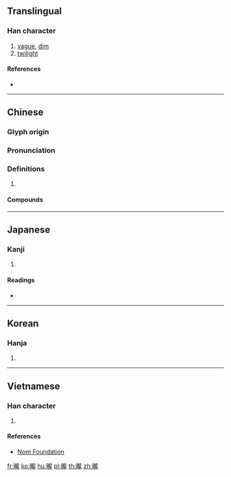 {{character info/new}}
{{also|昽}}
==Translingual==

===Han character===
{{Han char|rn=72|rad=日|as=16|sn=20|four=61011|canj=AYBP|ids=⿰日龍}}

# [[vague]], [[dim]]
# [[twilight]]

====References====
* {{Han ref|kx=0501.350|dkj=14255|dj=0872.080|hdz=21541.200|uh=66E8|ud=26344|bh=F450|bd=62544}}

----

==Chinese==
{{zh-forms|s=昽}}

===Glyph origin===
{{Han etym}}

===Pronunciation===
{{zh-pron
|m=lóng
|c=lung4
|mc=y
|oc=y
|ma=
|cat=a,n
}}

===Definitions===
{{zh-hanzi}}

# {{rfdef|lang=zh}}

====Compounds====
{{zh-der|曈曨|曚曨|曨曨}}

----

==Japanese==

===Kanji===
{{ja-kanji|grade=|rs=日16}}

# {{defn|lang=ja|sort=日16}}

====Readings====
* {{ja-readings|on=[[ろう]] (rō), [[る]] (ru)|kun=[[おぼろ]] (oboro)}}

----

==Korean==

===Hanja===
{{ko-hanja|hangeul=[[롱]]>[[농]]|eumhun=|rv=rong>nong|mr=rong>nong|y=long>nong}}

# {{defn|lang=ko|sort=日16}}

----

==Vietnamese==

===Han character===
{{vi-readings|rs=日16|hanviet=lung}}

# {{defn|lang=vi|sort=日16}}

====References====
* [http://nomfoundation.org/common/nom_details.php?codepoint=66e8 Nom Foundation]

[[fr:曨]]
[[ko:曨]]
[[hu:曨]]
[[pl:曨]]
[[th:曨]]
[[zh:曨]]